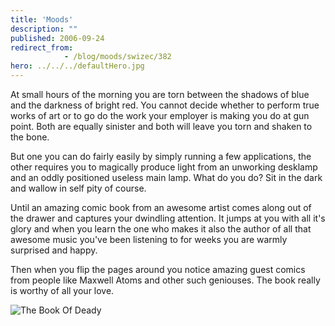 ```yaml
---
title: 'Moods'
description: ""
published: 2006-09-24
redirect_from: 
            - /blog/moods/swizec/382
hero: ../../../defaultHero.jpg
---
```


At small hours of the morning you are torn between the shadows of blue and the darkness of bright red. You cannot decide whether to perform true works of art or to go do the work your employer is making you do at gun point. Both are equally sinister and both will leave you torn and shaken to the bone.

But one you can do fairly easily by simply running a few applications, the other requires you to magically produce light from an unworking desklamp and an oddly positioned useless main lamp. What do you do? Sit in the dark and wallow in self pity of course.

Until an amazing comic book from an awesome artist comes along out of the drawer and captures your dwindling attention. It jumps at you with all it's glory and when you learn the one who makes it also the author of all that awesome music you've been listening to for weeks you are warmly surprised and happy.

Then when you flip the pages around you notice amazing guest comics from people like Maxwell Atoms and other such geniouses. The book really is worthy of all your love.

![The Book Of Deady](/includes/editor_upload/Image/kscan_0177.png)
